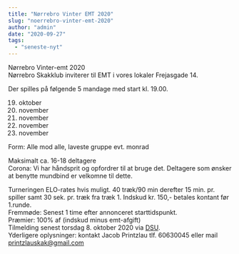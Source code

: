 ```yaml
---
title: "Nørrebro Vinter EMT 2020"
slug: "noerrebro-vinter-emt-2020"
author: "admin"
date: "2020-09-27"
tags: 
  - "seneste-nyt"
---
```


Nørrebro Vinter-emt 2020  
Nørrebro Skakklub inviterer til EMT i vores lokaler Frejasgade 14.

Der spilles på følgende 5 mandage med start kl. 19.00.

19. oktober
20. november
21. november
22. november
23. november

Form: Alle mod alle, laveste gruppe evt. monrad

Maksimalt ca. 16-18 deltagere  
Corona: Vi har håndsprit og opfordrer til at bruge det. Deltagere som ønsker at benytte mundbind er velkomne til dette.

Turneringen ELO-rates hvis muligt. 40 træk/90 min derefter 15 min. pr. spiller samt 30 sek. pr. træk fra træk 1. 
Indskud kr. 150,- betales kontant før 1.runde.  
Fremmøde: Senest 1 time efter annonceret starttidspunkt.  
Præmier: 100% af (indskud minus emt-afgift)  
Tilmelding senest torsdag 8. oktober 2020 via [DSU](https://turnering.skak.dk/TournamentActive/Details?tourId=26622).  
Yderligere oplysninger: kontakt Jacob Printzlau tlf. 60630045 eller mail printzlauskak@gmail.com
